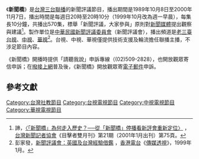{{Infobox television
| 名稱 = 新聞橋
| 英文名稱 = 
| 圖片 = 
| 圖說 = 
| 分類 = 新聞評議節目
| 語言 = [[國語|國語]]
| 字幕 = [[中文|中文]]
| 機位 = 
| 視訊制式 = [[NTSC制式|NTSC制式]]
| 每集長 = 10分鐘
| 集數 = 
| 製作人 = 
| 製作公司 = [[中華民國新聞評議委員會|中華民國新聞評議委員會]]
| 主持 = 
| 主演 = 
| 標語 = 
| 旁白 = 
| 監製 = 
| 國家 = {{ROC-TW}}
| 電視網 = [[台視|台視]]、[[中視|中視]]、[[華視|華視]]
| 播出國家 = {{TWN}}
| 開始 = 
| 結束 = 
| website =  
}}
《'''新聞橋'''》是[[台灣|台灣]][[三台聯播|三台聯播]]的新聞評議節目，播出期間是1989年10月8日至2000年11月7日，播出時間是每週日20時至20時10分（1999年10月改為週一早晨），每集長10分鐘，共播出570集，標舉「新聞評議，大家參與」原則對[[新聞媒體|新聞媒體]]提出觀察與建議<ref>諦，[http://atj.yam.org.tw/mw2175.htm 〈「新聞橋」為何走入歷史？──從「新聞橋」停播看新評會重新定位〉] {{Wayback|url=http://atj.yam.org.tw/mw2175.htm |date=20190524020217 }}，[[台灣新聞記者協會|台灣新聞記者協會]]《目擊者雙月刊》第21期（2001年1月出刊）第75頁。</ref>。製作單位是[[中華民國新聞評議委員會|中華民國新聞評議委員會]]（新聞評議會），播出頻道是[[老三台|老三臺]][[台視|台視]]、[[中視|中視]]、[[華視|華視]]<ref>彭家發，[http://rthk.hk/mediadigest/md9901/jan_03.html 新聞評議會：英國及台灣經驗借鑑] {{Wayback|url=http://rthk.hk/mediadigest/md9901/jan_03.html |date=20170305013803 }}，[[香港電台|香港電台]]《[[傳媒透視|傳媒透視]]》，1999年1月。</ref>。台視、中視、華視僅提供技術支援及輪流擔任聯播主播，不涉足節目內容。

《新聞橋》開播時提供「請聽我說」申訴專線（(02)509-2828），也開放觀眾寄信申訴；在[[撥接上網|撥接上網]]普及後，《新聞橋》開放觀眾寄[[電子郵件|電子郵件]]申訴。

== 參考文獻 ==	
{{reflist}}

[[Category:台灣社教節目|Category:台灣社教節目]]
[[Category:台視電視節目|Category:台視電視節目]]
[[Category:中視電視節目|Category:中視電視節目]]
[[Category:華視電視節目|Category:華視電視節目]]